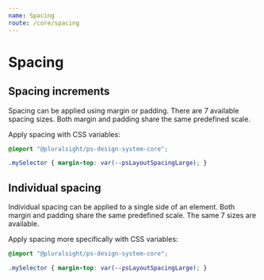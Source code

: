 ```yaml
---
name: Spacing
route: /core/spacing
---
```



# Spacing

## Spacing increments

Spacing can be applied using margin or padding. There are 7 available spacing sizes. Both margin and padding share the same predefined scale.

<SpacingIncrements />

Apply spacing with CSS variables:

```css
@import "@pluralsight/ps-design-system-core";

.mySelector { margin-top: var(--psLayoutSpacingLarge); }
```

## Individual spacing

Individual spacing can be applied to a single side of an element. Both margin and padding share the same predefined scale. The same 7 sizes are available.

<IndividualSpacing />

Apply spacing more specifically with CSS variables:

```css
@import "@pluralsight/ps-design-system-core";

.mySelector { margin-top: var(--psLayoutSpacingLarge); }
```


